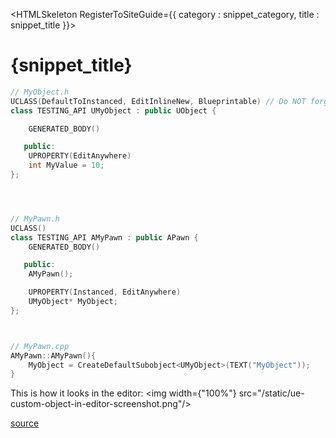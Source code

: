 

<HTMLSkeleton RegisterToSiteGuide={{ category : snippet_category, title : snippet_title }}>

<H1 WrittenOn={new Date("2025-02-02")}>{snippet_title}</H1>

```cpp
// MyObject.h
UCLASS(DefaultToInstanced, EditInlineNew, Blueprintable) // Do NOT forget to add `DefaultToInstanced` & `EditInlineNew`
class TESTING_API UMyObject : public UObject {

    GENERATED_BODY()

   public:
    UPROPERTY(EditAnywhere)
    int MyValue = 10;
};




// MyPawn.h
UCLASS()
class TESTING_API AMyPawn : public APawn {
    GENERATED_BODY()

   public:
    AMyPawn();

    UPROPERTY(Instanced, EditAnywhere)
    UMyObject* MyObject;
};



// MyPawn.cpp
AMyPawn::AMyPawn(){
    MyObject = CreateDefaultSubobject<UMyObject>(TEXT("MyObject"));
}
```

This is how it looks in the editor:
<img width={"100%"} src="/static/ue-custom-object-in-editor-screenshot.png"/>

<a href={UOBJECT_BLUEPRINT_VARIABLE_DETAILS_PANEL_URL}>source</a>

</HTMLSkeleton>